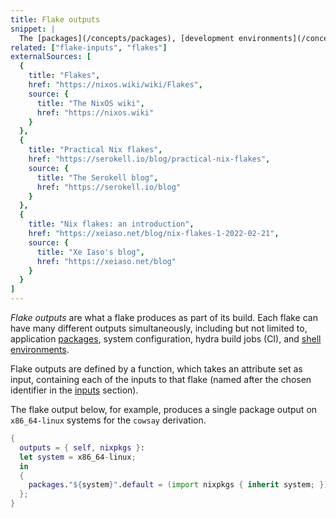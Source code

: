 ```yaml
---
title: Flake outputs
snippet: |
  The [packages](/concepts/packages), [development environments](/concepts/dev-env), and other Nix artifacts provided by a [Nix flake](/concepts/flakes)
related: ["flake-inputs", "flakes"]
externalSources: [
  {
    title: "Flakes",
    href: "https://nixos.wiki/wiki/Flakes",
    source: {
      title: "The NixOS wiki",
      href: "https://nixos.wiki"
    }
  },
  {
    title: "Practical Nix flakes",
    href: "https://serokell.io/blog/practical-nix-flakes",
    source: {
      title: "The Serokell blog",
      href: "https://serokell.io/blog"
    }
  },
  {
    title: "Nix flakes: an introduction",
    href: "https://xeiaso.net/blog/nix-flakes-1-2022-02-21",
    source: {
      title: "Xe Iaso's blog",
      href: "https://xeiaso.net/blog"
    }
  }
]
---
```


*Flake outputs* are what a flake produces as part of its build.
Each flake can have many different outputs simultaneously, including but not limited to,
application [packages](/concepts/packages),
system configuration,
hydra build jobs (CI),
and [shell environments](/concepts/dev-env).

Flake outputs are defined by a function, which takes an attribute set as input,
containing each of the inputs to that flake (named after the chosen identifier in the [inputs](/concepts/flake-inputs) section).

The flake output below, for example, produces a single package output on `x86_64-linux` systems for the `cowsay` derivation.

```nix filename=flake.nix
{
  outputs = { self, nixpkgs }:
  let system = x86_64-linux;
  in
  {
    packages."${system}".default = (import nixpkgs { inherit system; }).cowsay;
  };
}
```
